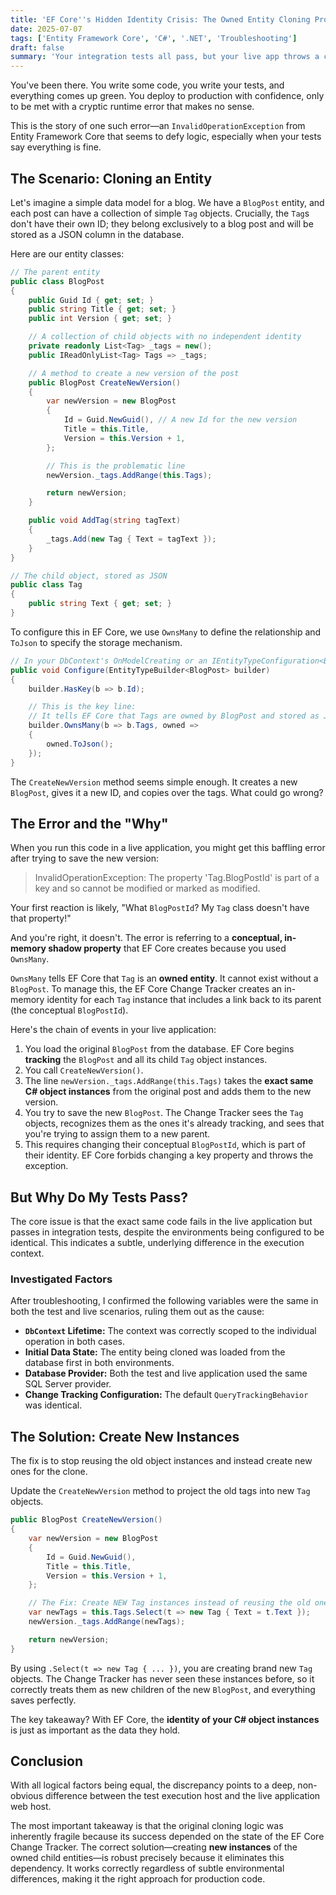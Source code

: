 ```yaml
---
title: 'EF Core''s Hidden Identity Crisis: The Owned Entity Cloning Problem'
date: 2025-07-07
tags: ['Entity Framework Core', 'C#', '.NET', 'Troubleshooting']
draft: false
summary: 'Your integration tests all pass, but your live app throws a cryptic EF Core error about modifying a key that doesn''t even exist. Let''s dive into the fascinating reason why and how to fix it.'
---
```




You've been there. You write some code, you write your tests, and everything comes up green. You deploy to production with confidence, only to be met with a cryptic runtime error that makes no sense.

This is the story of one such error—an `InvalidOperationException` from Entity Framework Core that seems to defy logic, especially when your tests say everything is fine.

## The Scenario: Cloning an Entity

Let's imagine a simple data model for a blog. We have a `BlogPost` entity, and each post can have a collection of simple `Tag` objects. Crucially, the `Tag`s don't have their own ID; they belong exclusively to a blog post and will be stored as a JSON column in the database.

Here are our entity classes:

```csharp
// The parent entity
public class BlogPost
{
    public Guid Id { get; set; }
    public string Title { get; set; }
    public int Version { get; set; }

    // A collection of child objects with no independent identity
    private readonly List<Tag> _tags = new();
    public IReadOnlyList<Tag> Tags => _tags;

    // A method to create a new version of the post
    public BlogPost CreateNewVersion()
    {
        var newVersion = new BlogPost
        {
            Id = Guid.NewGuid(), // A new Id for the new version
            Title = this.Title,
            Version = this.Version + 1,
        };

        // This is the problematic line
        newVersion._tags.AddRange(this.Tags);

        return newVersion;
    }

    public void AddTag(string tagText)
    {
        _tags.Add(new Tag { Text = tagText });
    }
}

// The child object, stored as JSON
public class Tag
{
    public string Text { get; set; }
}
```

To configure this in EF Core, we use `OwnsMany` to define the relationship and `ToJson` to specify the storage mechanism.

```csharp
// In your DbContext's OnModelCreating or an IEntityTypeConfiguration<BlogPost>
public void Configure(EntityTypeBuilder<BlogPost> builder)
{
    builder.HasKey(b => b.Id);

    // This is the key line:
    // It tells EF Core that Tags are owned by BlogPost and stored as JSON.
    builder.OwnsMany(b => b.Tags, owned =>
    {
        owned.ToJson();
    });
}
```

The `CreateNewVersion` method seems simple enough. It creates a new `BlogPost`, gives it a new ID, and copies over the tags. What could go wrong?



## The Error and the "Why"

When you run this code in a live application, you might get this baffling error after trying to save the new version:

> InvalidOperationException: The property 'Tag.BlogPostId' is part of a key and so cannot be modified or marked as modified.

Your first reaction is likely, "What `BlogPostId`? My `Tag` class doesn't have that property\!"

And you're right, it doesn't. The error is referring to a **conceptual, in-memory shadow property** that EF Core creates because you used `OwnsMany`.

`OwnsMany` tells EF Core that `Tag` is an **owned entity**. It cannot exist without a `BlogPost`. To manage this, the EF Core Change Tracker creates an in-memory identity for each `Tag` instance that includes a link back to its parent (the conceptual `BlogPostId`).

Here's the chain of events in your live application:

1.  You load the original `BlogPost` from the database. EF Core begins **tracking** the `BlogPost` and all its child `Tag` object instances.
2.  You call `CreateNewVersion()`.
3.  The line `newVersion._tags.AddRange(this.Tags)` takes the **exact same C\# object instances** from the original post and adds them to the new version.
4.  You try to save the new `BlogPost`. The Change Tracker sees the `Tag` objects, recognizes them as the ones it's already tracking, and sees that you're trying to assign them to a new parent.
5.  This requires changing their conceptual `BlogPostId`, which is part of their identity. EF Core forbids changing a key property and throws the exception.

## But Why Do My Tests Pass?

The core issue is that the exact same code fails in the live application but passes in integration tests, despite the environments being configured to be identical. This indicates a subtle, underlying difference in the execution context.

### Investigated Factors

After troubleshooting, I confirmed the following variables were the same in both the test and live scenarios, ruling them out as the cause:

* **`DbContext` Lifetime:** The context was correctly scoped to the individual operation in both cases.
* **Initial Data State:** The entity being cloned was loaded from the database first in both environments.
* **Database Provider:** Both the test and live application used the same SQL Server provider.
* **Change Tracking Configuration:** The default `QueryTrackingBehavior` was identical.

## The Solution: Create New Instances

The fix is to stop reusing the old object instances and instead create new ones for the clone.

Update the `CreateNewVersion` method to project the old tags into new `Tag` objects.

```csharp
public BlogPost CreateNewVersion()
{
    var newVersion = new BlogPost
    {
        Id = Guid.NewGuid(),
        Title = this.Title,
        Version = this.Version + 1,
    };

    // The Fix: Create NEW Tag instances instead of reusing the old ones
    var newTags = this.Tags.Select(t => new Tag { Text = t.Text });
    newVersion._tags.AddRange(newTags);

    return newVersion;
}
```

By using `.Select(t => new Tag { ... })`, you are creating brand new `Tag` objects. The Change Tracker has never seen these instances before, so it correctly treats them as new children of the new `BlogPost`, and everything saves perfectly.

The key takeaway? With EF Core, the **identity of your C\# object instances** is just as important as the data they hold.

## Conclusion

With all logical factors being equal, the discrepancy points to a deep, non-obvious difference between the test execution host and the live application web host.

The most important takeaway is that the original cloning logic was inherently fragile because its success depended on the state of the EF Core Change Tracker. The correct solution—creating **new instances** of the owned child entities—is robust precisely because it eliminates this dependency. It works correctly regardless of subtle environmental differences, making it the right approach for production code.
